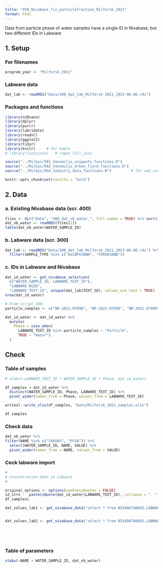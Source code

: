 ```yaml
---
title: "450_Nivabase_fix_particlefraction_Milfersk_2021"
format: html
---
```


Data from particle phase of water samples have a single ID in Nivabase, but two different IDs in Labware  


## 1. Setup  

### For filenames  
```r

program_year <- "Milfersk_2021"

```

### Labware data  

```r

dat_lab <- readRDS("Data/300_dat_lab_Milfersk_2021_2023-06-06.rds")

```


### Packages and functions  
```r

library(niRvana)
library(dplyr)
library(purrr)
library(lubridate)
library(readxl)
library(ggplot2)
library(tidyr)
library(knitr)     # for kable
# library(fuzzyjoin)   # regex_full_join

source("../Milkys/991_Vannmiljo_snippets_functions.R")
source("../Milkys/992_Vannmiljo_Urban_fjord_functions.R")
source("../Milkys/994_Industry_data_functions.R")         # for add_coordinates()

knitr::opts_chunk$set(results = 'hold')

```


## 2. Data  

### a. Existing Nivabase data (scr. 400)   

```r

files <- dir("Data", "400_dat_nb_water_", full.names = TRUE) %>% sort(decreasing = TRUE)
dat_nb_water <- readRDS(files[1])
table(dat_nb_water$WATER_SAMPLE_ID)

```

### b. Labware data (scr. 300) 

```r

dat_lab <- readRDS("Data/300_dat_lab_Milfersk_2021_2023-06-06.rds") %>%
  filter(SAMPLE_TYPE %in% c("AVLØPSVANN", "FERSKVANN"))

```


### c. IDs in Labware and Nivabase     

```r

dat_id_water <- get_nivabase_selection(
  c("WATER_SAMPLE_ID, LABWARE_TEXT_ID"),
  "LABWARE_WSID", 
  "LABWARE_TEXT_ID", unique(dat_lab$TEXT_ID), values_are_text = TRUE)
nrow(dat_id_water)

# From script 100:  
particle_samples <- c("NR-2021-07898", "NR-2021-07899", "NR-2021-07900", "NR-2021-07901")

dat_id_water <- dat_id_water %>%
  mutate(
    Phase = case_when(
      LABWARE_TEXT_ID %in% particle_samples ~ "Particle",
      TRUE ~ "Water")
  )

```


## Check  

### Table of samples   
```r

# xtabs(~LABWARE_TEXT_ID + WATER_SAMPLE_ID + Phase, dat_id_water)

df_samples = dat_id_water %>% 
  distinct(WATER_SAMPLE_ID, Phase, LABWARE_TEXT_ID) %>%
  pivot_wider(names_from = Phase, values_from = LABWARE_TEXT_ID) 

writexl::write_xlsx(df_samples, "Data/Milfersk_2021_samples.xlsx")

df_samples

```

### Check data  

```r

dat_nb_water %>% 
filter(NAME %in% c("C6H5N3", "PFOA")) %>% 
  select(WATER_SAMPLE_ID, NAME, VALUE) %>%
  pivot_wider(names_from = NAME, values_from = VALUE) 

```
### Ceck labware import  
```r

#
# Concentration data in Labware
#

original_options <- options(useFancyQuotes = FALSE)
id_strn -  paste(sQuote(dat_id_water$LABWARE_TEXT_ID), collapse = ", ")
df_samples$

dat_values_lab1 <- get_nivabase_data("select * from NIVADATABASE.LABWARE_IMPORT where TEXT_ID = 'NR-2021-07897'")


dat_values_lab2 <- get_nivabase_data("select * from NIVADATABASE.LABWARE_IMPORT where REPORTED_NAME = 'PFOA'")



  

```



### Table of parameters  

```r

xtabs(~NAME + WATER_SAMPLE_ID, dat_nb_water)  

```







